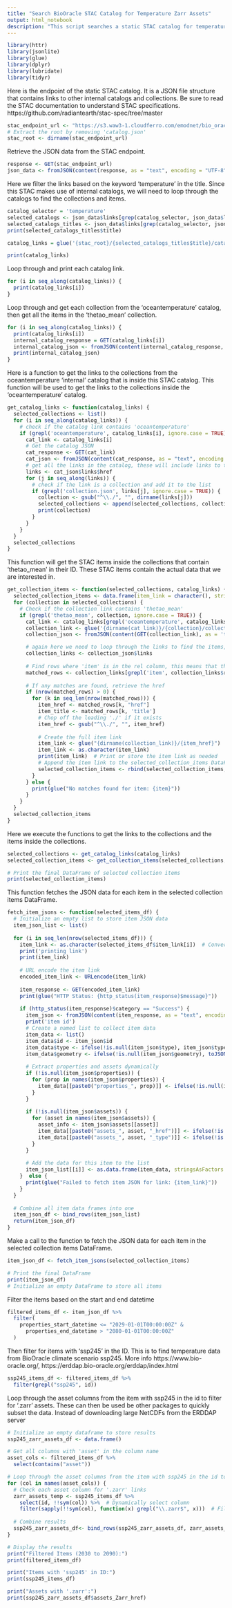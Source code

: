 ```yaml
---
title: "Search BioOracle STAC Catalog for Temperature Zarr Assets"
output: html_notebook
description: "This script searches a static STAC catalog for temperature data and retrieves Zarr assets."
---
```


```r
library(httr)
library(jsonlite)
library(glue)
library(dplyr)
library(lubridate)
library(tidyr)
```

Here is the endpoint of the static STAC catalog.  It is a JSON file structure that contains links to other internal catalogs and collections.
Be sure to read the STAC documentation to understand STAC specifications. 
https://github.com/radiantearth/stac-spec/tree/master
```r
stac_endpoint_url <- "https://s3.waw3-1.cloudferro.com/emodnet/bio_oracle/stac/catalog.json"
# Extract the root by removing 'catalog.json'
stac_root <- dirname(stac_endpoint_url)
```

Retrieve the JSON data from the STAC endpoint.

```r
response <- GET(stac_endpoint_url)
json_data <- fromJSON(content(response, as = "text", encoding = "UTF-8"))
```

Here we filter the links based on the keyword 'temperature' in the title. Since this STAC makes use of internal
catalogs, we will need to loop through the catalogs to find the collections and items.

```r
catalog_selector = 'temperature'
selected_catalogs <- json_data$links[grep(catalog_selector, json_data$links, ignore.case = TRUE), ]
selected_catalogs_titles <- json_data$links[grep(catalog_selector, json_data$links$title, ignore.case = TRUE), ]
print(selected_catalogs_titles$title)

catalog_links = glue('{stac_root}/{selected_catalogs_titles$title}/catalog.json')

print(catalog_links)
```

Loop through and print each catalog link.

```r
for (i in seq_along(catalog_links)) {
  print(catalog_links[i])
}
```

Loop through and get each collection from the 'oceantemperature' catalog, then get all the items in the 'thetao_mean' collection.

```r
for (i in seq_along(catalog_links)) {
  print(catalog_links[i])
  internal_catalog_response = GET(catalog_links[i])
  internal_catalog_json <- fromJSON(content(internal_catalog_response, as = "text", encoding = "UTF-8"))
  print(internal_catalog_json)
}
```


Here is a function to get the links to the collections from the oceantemperature 'internal' catalog that is inside this STAC
catalog. This function will be used to get the links to the collections inside the 'oceantemperature' catalog.
```r
get_catalog_links <- function(catalog_links) {
  selected_collections <- list()
  for (i in seq_along(catalog_links)) {
    # check if the catalog link contains 'oceantemperature'
    if (grepl('oceantemperature', catalog_links[i], ignore.case = TRUE)) {
      cat_link <- catalog_links[i]
      # Get the catalog JSON
      cat_response <- GET(cat_link)
      cat_json <- fromJSON(content(cat_response, as = "text", encoding = "UTF-8"))
      # get all the links in the catalog, these will include links to the catalog root (../catalog.json) and the collections
      links <- cat_json$links$href
      for (j in seq_along(links)) {
        # check if the link is a collection and add it to the list
        if (grepl('collection.json', links[j], ignore.case = TRUE)) {
          collection <- gsub("^\\./", "", dirname(links[j]))
          selected_collections <- append(selected_collections, collection)
          print(collection)
        }
      }
    }
  }
  selected_collections
}
```

This function will get the STAC items inside the collections that contain 'thetao_mean' in their ID.
These STAC items contain the actual data that we are interested in.

```r
get_collection_items <- function(selected_collections, catalog_links) {
  selected_collection_items <- data.frame(item_link = character(), stringsAsFactors = FALSE)
  for (collection in selected_collections) {
    # Check if the collection link contains 'thetao_mean'
    if (grepl('thetao_mean', collection, ignore.case = TRUE)) {
      cat_link <- catalog_links[grepl('oceantemperature', catalog_links, ignore.case = TRUE)][1]
      collection_link <- glue('{dirname(cat_link)}/{collection}/collection.json')
      collection_json <- fromJSON(content(GET(collection_link), as = 'text', encoding = 'UTF-8'))

      # again here we need to loop through the links to find the items, since some links are to the parent catalog, or root
      collection_links <- collection_json$links
      
      # Find rows where 'item' is in the rel column, this means that the link is an item
      matched_rows <- collection_links[grepl('item', collection_links$rel, ignore.case = TRUE), ]
      
      # If any matches are found, retrieve the href
      if (nrow(matched_rows) > 0) {
        for (k in seq_len(nrow(matched_rows))) {
          item_href <- matched_rows[k, "href"]
          item_title <- matched_rows[k, 'title']
          # Chop off the leading './' if it exists
          item_href <- gsub("^\\./", "", item_href)
          
          # Create the full item link
          item_link <- glue("{dirname(collection_link)}/{item_href}")
          item_link <- as.character(item_link)
          print(item_link)  # Print or store the item link as needed
          # Append the item link to the selected_collection_items DataFrame
          selected_collection_items <- rbind(selected_collection_items, data.frame(item_link = item_link, stringsAsFactors = FALSE))
        }
      } else {
        print(glue("No matches found for item: {item}"))
      }
    }
  }
  selected_collection_items
}
```

Here we execute the functions to get the links to the collections and the items inside the collections.
```r

selected_collections <- get_catalog_links(catalog_links)
selected_collection_items <- get_collection_items(selected_collections, catalog_links)

# Print the final DataFrame of selected collection items
print(selected_collection_items)
```


This function fetches the JSON data for each item in the selected collection items DataFrame.

```r
fetch_item_jsons <- function(selected_items_df) {
  # Initialize an empty list to store item JSON data
  item_json_list <- list()  
  
  for (i in seq_len(nrow(selected_items_df))) {
    item_link <- as.character(selected_items_df$item_link[i])  # Convert glue object to character
    print('printing link')
    print(item_link)
    
    # URL encode the item link
    encoded_item_link <- URLencode(item_link)
    
    item_response <- GET(encoded_item_link)
    print(glue("HTTP Status: {http_status(item_response)$message}"))
    
    if (http_status(item_response)$category == "Success") {
      item_json <- fromJSON(content(item_response, as = "text", encoding = "UTF-8"))
      print('item id')
      # Create a named list to collect item data
      item_data <- list()
      item_data$id <- item_json$id
      item_data$type <- ifelse(!is.null(item_json$type), item_json$type, NA)
      item_data$geometry <- ifelse(!is.null(item_json$geometry), toJSON(item_json$geometry), NA)  # Convert geometry to JSON string for consistency
      
      # Extract properties and assets dynamically
      if (!is.null(item_json$properties)) {
        for (prop in names(item_json$properties)) {
          item_data[[paste0("properties_", prop)]] <- ifelse(!is.null(item_json$properties[[prop]]), item_json$properties[[prop]], NA)
        }
      }
      
      if (!is.null(item_json$assets)) {
        for (asset in names(item_json$assets)) {
          asset_info <- item_json$assets[[asset]]
          item_data[[paste0("assets_", asset, "_href")]] <- ifelse(!is.null(asset_info$href), asset_info$href, NA)
          item_data[[paste0("assets_", asset, "_type")]] <- ifelse(!is.null(asset_info$type), asset_info$type, NA)
        }
      }
      
      # Add the data for this item to the list
      item_json_list[[i]] <- as.data.frame(item_data, stringsAsFactors = FALSE)  # Store the structured data frame
    }  else {
      print(glue("Failed to fetch item JSON for link: {item_link}"))
    }
  }
  
  # Combine all item data frames into one
  item_json_df <- bind_rows(item_json_list)  
  return(item_json_df)
}
```


Make a call to the function to fetch the JSON data for each item in the selected collection items DataFrame.

```r
item_json_df <- fetch_item_jsons(selected_collection_items)

# Print the final DataFrame
print(item_json_df)
# Initialize an empty DataFrame to store all items
```


Filter the items based on the start and end datetime

```r
filtered_items_df <- item_json_df %>%
  filter(
    properties_start_datetime <= "2029-01-01T00:00:00Z" & 
      properties_end_datetime > "2080-01-01T00:00:00Z"
  )
```

Then filter for items with 'ssp245' in the ID.
This is to find temperature data from BioOracle climate scenario ssp245.
More info https://www.bio-oracle.org/, https://erddap.bio-oracle.org/erddap/index.html

```r
ssp245_items_df <- filtered_items_df %>%
  filter(grepl("ssp245", id))
```


Loop through the asset columns from the item with ssp245 in the id to filter for '.zarr' assets.
These can then be used be other packages to quickly subset the data. Instead of downloading large NetCDFs from the ERDDAP server

```r
# Initialize an empty dataframe to store results
ssp245_zarr_assets_df <- data.frame()

# Get all columns with 'asset' in the column name
asset_cols <- filtered_items_df %>%
  select(contains("asset"))

# Loop through the asset columns from the item with ssp245 in the id to filter for '.zarr'
for (col in names(asset_cols)) {
  # Check each asset column for '.zarr' links
  zarr_assets_temp <- ssp245_items_df %>%
    select(id, !!sym(col)) %>%  # Dynamically select column
    filter(sapply(!!sym(col), function(x) grepl("\\.zarr$", x)))  # Filter for '.zarr'
  
  # Combine results
  ssp245_zarr_assets_df<- bind_rows(ssp245_zarr_assets_df, zarr_assets_temp)
}

# Display the results
print("Filtered Items (2030 to 2090):")
print(filtered_items_df)

print("Items with 'ssp245' in ID:")
print(ssp245_items_df)

print("Assets with '.zarr':")
print(ssp245_zarr_assets_df$assets_Zarr_href)
```